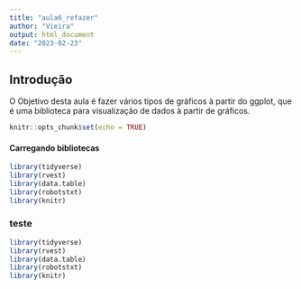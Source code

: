 ```yaml
---
title: "aula6_refazer"
author: "Vieira" 
output: html_document
date: "2023-02-23"
---
```


## Introdução

O Objetivo desta aula é fazer vários tipos de gráficos à partir do ggplot, que é uma biblioteca para visualização de dados à partir de gráficos. 



```r
knitr::opts_chunk$set(echo = TRUE)
```

#### Carregando bibliotecas

```r
library(tidyverse)
library(rvest)
library(data.table)
library(robotstxt)
library(knitr)
```

### teste 
```r
library(tidyverse)
library(rvest)
library(data.table)
library(robotstxt)
library(knitr)
```

